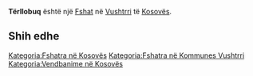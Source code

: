 {{Fshat në Kosovës
 | Emri                = Tërllobuq
| sqi_N_name = Tërllobuq
| sqi_N_FULL_NAME_RO = Tërllobuq
| sqi_N_FULL_NAME_ND_RO = Terllobuq
| sqi_N_SORT_NAME_RG = TERLLOBUQ
| sqi_N_FULL_NAME_RG = Tërllobuq
| sqi_N_FULL_NAME_ND_RG = Terllobuq
| sqi_V_name = Terllabuc
| sqi_V_FULL_NAME_RO = Terllabuc
| sqi_V_FULL_NAME_ND_RO = Terllabuc
| sqi_V_SORT_NAME_RG = TERLLABUC
| sqi_V_FULL_NAME_RG = Terllabuc
| sqi_V_FULL_NAME_ND_RG = Terllabuc
| srp_N_name = Trlabuć
| srp_N_FULL_NAME_RO = Trlabuć
| srp_N_FULL_NAME_ND_RO = Trlabuc
| srp_N_SORT_NAME_RG = TRLABUC
| srp_N_FULL_NAME_RG = Trlabuć
| srp_N_FULL_NAME_ND_RG = Trlabuc
| srp_NS_name = Трлабућ
| srp_NS_FULL_NAME_RO = Трлабућ
| srp_NS_FULL_NAME_ND_RO = Трлабућ
| srp_NS_SORT_NAME_RG = ТРЛАБУЋ
| srp_NS_FULL_NAME_RG = Трлабућ
| srp_NS_FULL_NAME_ND_RG = Трлабућ
| srp_V_name = Tarlabuć
| srp_V_FULL_NAME_RO = Tarlabuć Trlobuć
| srp_V_FULL_NAME_ND_RO = Tarlabuc Trlobuc
| srp_V_SORT_NAME_RG = TARLABUC TRLOBUC
| srp_V_FULL_NAME_RG = Tarlabuć Trlobuć
| srp_V_FULL_NAME_ND_RG = Tarlabuc Trlobuc

 | Emri (Rasa dhanore) = 
 | Figura              = 
 | Shteti              = Kosovo
 | Komuna              = Vushtrri
 | Kodi postar         = 
 | Sipërfaqja          = 

 | Popullsia           = 

 | Regj. i popullsisë  = 
 | Dend. e popullsisë  = 
 | Faqja zyrtare       = 
 <!--- Koordinatat ----> 
 | Gjerësia            = 42.874444
 | Gjatësia            = 20.973333
 | Lartësia            = 
}}
'''Tërllobuq''' është një [[Fshat]] në [[Vushtrri]] të [[Kosovës]].

<!-- == Gjeografia == -->
<!-- == Historia == -->
<!-- == Demografia == -->
== Shih edhe ==
{{Komuna Vushtrri}}
{{Kosovo-Administrata-Cung}}

[[Kategoria:Fshatra në Kosovës]]
[[Kategoria:Fshatra në Kommunes Vushtrri]]
[[Kategoria:Vendbanime në Kosovës]]